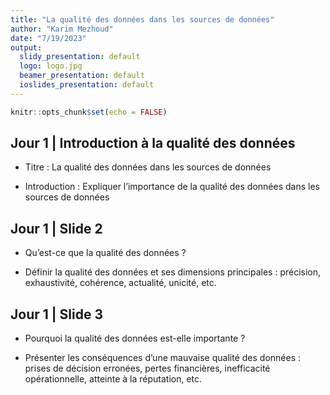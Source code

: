 ```yaml
---
title: "La qualité des données dans les sources de données"
author: "Karim Mezhoud"
date: "7/19/2023"
output:
  slidy_presentation: default
  logo: logo.jpg
  beamer_presentation: default
  ioslides_presentation: default
---
```


```r
knitr::opts_chunk$set(echo = FALSE)
```

## Jour 1 \| Introduction à la qualité des données

-   Titre : La qualité des données dans les sources de données

-   Introduction : Expliquer l'importance de la qualité des données dans les sources de données

## Jour 1 \| Slide 2

-   Qu'est-ce que la qualité des données ?

-   Définir la qualité des données et ses dimensions principales : précision, exhaustivité, cohérence, actualité, unicité, etc.

## Jour 1 \| Slide 3

-   Pourquoi la qualité des données est-elle importante ?

-   Présenter les conséquences d'une mauvaise qualité des données : prises de décision erronées, pertes financières, inefficacité opérationnelle, atteinte à la réputation, etc.
